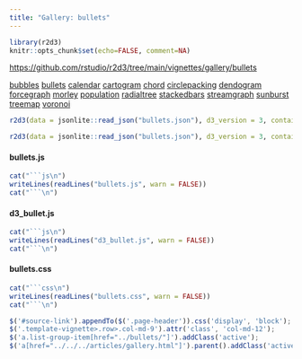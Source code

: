 ```yaml
---
title: "Gallery: bullets"
---
```


```r
library(r2d3)
knitr::opts_chunk$set(echo=FALSE, comment=NA)
```

<div id="source-link">
<https://github.com/rstudio/r2d3/tree/main/vignettes/gallery/bullets>
</div>

<div class="row">

<div class="col-sm-3">
<div class="list-group">
  <a href="../bubbles/" class="list-group-item">bubbles</a>
  <a href="../bullets/" class="list-group-item">bullets</a>
  <a href="../calendar/" class="list-group-item">calendar</a>
  <a href="../cartogram/" class="list-group-item">cartogram</a>
  <a href="../chord/" class="list-group-item">chord</a>
  <a href="../circlepacking/" class="list-group-item">circlepacking</a>
  <a href="../dendogram/" class="list-group-item">dendogram</a>
  <a href="../forcegraph/" class="list-group-item">forcegraph</a>
  <a href="../morley/" class="list-group-item">morley</a>
  <a href="../population/" class="list-group-item">population</a>
  <a href="../radialtree/" class="list-group-item">radialtree</a>
  <a href="../stackedbars/" class="list-group-item">stackedbars</a>
  <a href="../streamgraph/" class="list-group-item">streamgraph</a>
  <a href="../sunburst/" class="list-group-item">sunburst</a>
  <a href="../treemap/" class="list-group-item">treemap</a>
  <a href="../voronoi/" class="list-group-item">voronoi</a>
</div>
</div>

<div class="col-sm-9">

```r
r2d3(data = jsonlite::read_json("bullets.json"), d3_version = 3, container = "div", dependencies = c("d3_bullet.js"), script = "bullets.js")
```

```r
r2d3(data = jsonlite::read_json("bullets.json"), d3_version = 3, container = "div", dependencies = c("d3_bullet.js"), script = "bullets.js", width="100%")
```


#### bullets.js

```r
cat("```js\n")
writeLines(readLines("bullets.js", warn = FALSE))
cat("```\n")
```

#### d3_bullet.js

```r
cat("```js\n")
writeLines(readLines("d3_bullet.js", warn = FALSE))
cat("```\n")
```

#### bullets.css

```r
cat("```css\n")
writeLines(readLines("bullets.css", warn = FALSE))
cat("```\n")
```


</div>

</div>


```js
$('#source-link').appendTo($('.page-header')).css('display', 'block');
$('.template-vignette>.row>.col-md-9').attr('class', 'col-md-12');
$('a.list-group-item[href="../bullets/"]').addClass('active');
$('a[href="../../../articles/gallery.html"]').parent().addClass('active');
``` 
